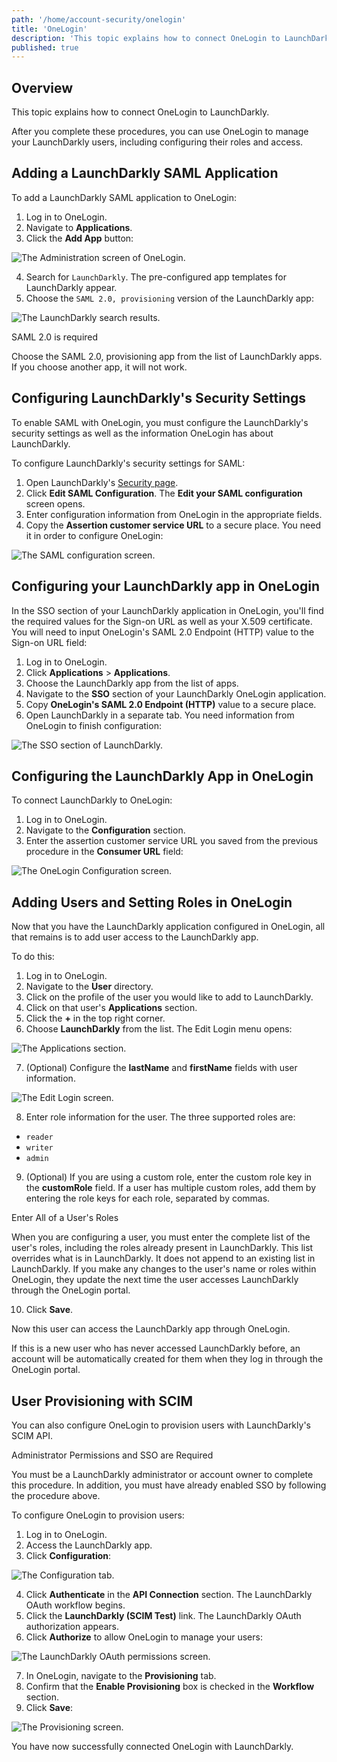 ```yaml
---
path: '/home/account-security/onelogin'
title: 'OneLogin'
description: 'This topic explains how to connect OneLogin to LaunchDarkly.'
published: true
---
```


## Overview

This topic explains how to connect OneLogin to LaunchDarkly.

After you complete these procedures, you can use OneLogin to manage your LaunchDarkly users, including configuring their roles and access.

## Adding a LaunchDarkly SAML Application

To add a LaunchDarkly SAML application to OneLogin:

1. Log in to OneLogin.
2. Navigate to **Applications**.
3. Click the **Add App** button:

![The Administration screen of OneLogin.](../../../../images/onelogin-add-app.png)


4. Search for `LaunchDarkly`. The pre-configured app templates for LaunchDarkly appear.
5. Choose the `SAML 2.0, provisioning` version of the LaunchDarkly app:

![The LaunchDarkly search results.](../../../../images/onelogin-find-app.png)


<Callout intent="alert">
<CalloutTitle>SAML 2.0 is required</CalloutTitle>
<CalloutDescription>

Choose the SAML 2.0, provisioning app from the list of LaunchDarkly apps. If you choose another app, it will not work.

</CalloutDescription>
</Callout>

## Configuring LaunchDarkly's Security Settings

To enable SAML with OneLogin, you must configure the LaunchDarkly's security settings as well as the information OneLogin has about LaunchDarkly.

To configure LaunchDarkly's security settings for SAML:

1. Open LaunchDarkly's [Security page](https://app.launchdarkly.com/settings/security).
2. Click **Edit SAML Configuration**. The **Edit your SAML configuration** screen opens.
3. Enter configuration information from OneLogin in the appropriate fields.
4. Copy the **Assertion customer service URL** to a secure place. You need it in order to configure OneLogin:

![The SAML configuration screen.](../../../../images/settings-security-saml-config.png)


## Configuring your LaunchDarkly app in OneLogin

In the SSO section of your LaunchDarkly application in OneLogin, you'll find the required values for the Sign-on URL as well as your X.509 certificate. You will need to input OneLogin's SAML 2.0 Endpoint (HTTP) value to the Sign-on URL field:

1. Log in to OneLogin.
2. Click **Applications** > **Applications**.
3. Choose the LaunchDarkly app from the list of apps.
4. Navigate to the **SSO** section of your LaunchDarkly OneLogin application.
5. Copy **OneLogin's SAML 2.0 Endpoint (HTTP)** value to a secure place.
6. Open LaunchDarkly in a separate tab. You need information from OneLogin to finish configuration:

![The SSO section of LaunchDarkly.](../../../../images/onelogin-enable-saml.png)


## Configuring the LaunchDarkly App in OneLogin

To connect LaunchDarkly to OneLogin:

1. Log in to OneLogin.
2. Navigate to the **Configuration** section.
3. Enter the assertion customer service URL you saved from the previous procedure in the **Consumer URL** field:

![The OneLogin Configuration screen.](../../../../images/onelogin-configuration-tab.png)


## Adding Users and Setting Roles in OneLogin

Now that you have the LaunchDarkly application configured in OneLogin, all that remains is to add user access to the LaunchDarkly app.

To do this:

1. Log in to OneLogin.
2. Navigate to the **User** directory.
3. Click on the profile of the user you would like to add to LaunchDarkly.
4. Click on that user's **Applications** section.
5. Click the **+** in the top right corner.
6. Choose **LaunchDarkly** from the list. The Edit Login menu opens:

![The Applications section.](../../../../images/onelogin-test-user.png)


7. (Optional) Configure the **lastName** and **firstName** fields with user information.

![The Edit Login screen.](../../../../images/onelogin-edit-user.png)


8. Enter role information for the user. The three supported roles are:

- `reader`
- `writer`
- `admin`

9. (Optional) If you are using a custom role, enter the custom role key in the **customRole** field. If a user has multiple custom roles, add them by entering the role keys for each role, separated by commas.

<Callout intent="alert">
<CalloutTitle>Enter All of a User's Roles</CalloutTitle>
<CalloutDescription>

When you are configuring a user, you must enter the complete list of the user's roles, including the roles already present in LaunchDarkly. This list overrides what is in LaunchDarkly. It does not append to an existing list in LaunchDarkly. If you make any changes to the user's name or roles within OneLogin, they update the next time the user accesses LaunchDarkly through the OneLogin portal.

</CalloutDescription>
</Callout>

10. Click **Save**.

Now this user can access the LaunchDarkly app through OneLogin.

If this is a new user who has never accessed LaunchDarkly before, an account will be automatically created for them when they log in through the OneLogin portal.

## User Provisioning with SCIM

You can also configure OneLogin to provision users with LaunchDarkly's SCIM API.

<Callout intent="alert">
<CalloutTitle>Administrator Permissions and SSO are Required</CalloutTitle>
<CalloutDescription>

You must be a LaunchDarkly administrator or account owner to complete this procedure. In addition, you must have already enabled SSO by following the procedure above.

</CalloutDescription>
</Callout>

To configure OneLogin to provision users:

1. Log in to OneLogin.
2. Access the LaunchDarkly app.
3. Click **Configuration**:

![The Configuration tab.](../../../../images/onelogin-configuration-tab.png)


4. Click **Authenticate** in the **API Connection** section. The LaunchDarkly OAuth workflow begins.
5. Click the **LaunchDarkly (SCIM Test)** link. The LaunchDarkly OAuth authorization appears.
6. Click **Authorize** to allow OneLogin to manage your users:

![The LaunchDarkly OAuth permissions screen.](../../../../images/onelogin-ld-authorization.png)


7. In OneLogin, navigate to the **Provisioning** tab.
8. Confirm that the **Enable Provisioning** box is checked in the **Workflow** section.
9. Click **Save**:

![The Provisioning screen.](../../../../images/onelogin-provisioning-tab.png)


You have now successfully connected OneLogin with LaunchDarkly.
